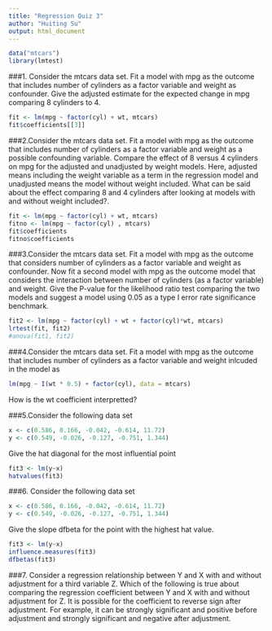 ```yaml
---
title: "Regression Quiz 3"
author: "Huiting Su"
output: html_document
---
```

```r
data("mtcars")
library(lmtest)
```

###1. Consider the mtcars data set. Fit a model with mpg as the outcome that includes number of cylinders as a factor variable and weight as confounder. Give the adjusted estimate for the expected change in mpg comparing 8 cylinders to 4.
```r
fit <- lm(mpg ~ factor(cyl) + wt, mtcars)
fit$coefficients[[3]]
```

###2.Consider the mtcars data set. Fit a model with mpg as the outcome that includes number of cylinders as a factor variable and weight as a possible confounding variable. Compare the effect of 8 versus 4 cylinders on mpg for the adjusted and unadjusted by weight models. Here, adjusted means including the weight variable as a term in the regression model and unadjusted means the model without weight included. What can be said about the effect comparing 8 and 4 cylinders after looking at models with and without weight included?.

```r
fit <- lm(mpg ~ factor(cyl) + wt, mtcars)
fitno <- lm(mpg ~ factor(cyl) , mtcars)
fit$coefficients
fitno$coefficients
```

###3.Consider the mtcars data set. Fit a model with mpg as the outcome that considers number of cylinders as a factor variable and weight as confounder. Now fit a second model with mpg as the outcome model that considers the interaction between number of cylinders (as a factor variable) and weight. Give the P-value for the likelihood ratio test comparing the two models and suggest a model using 0.05 as a type I error rate significance benchmark.
```r
fit2 <- lm(mpg ~ factor(cyl) + wt + factor(cyl)*wt, mtcars)
lrtest(fit, fit2)
#anova(fit1, fit2)
```

###4.Consider the mtcars data set. Fit a model with mpg as the outcome that includes number of cylinders as a factor variable and weight inlcuded in the model as
```r
lm(mpg ~ I(wt * 0.5) + factor(cyl), data = mtcars)
```
How is the wt coefficient interpretted?

###5.Consider the following data set
```r
x <- c(0.586, 0.166, -0.042, -0.614, 11.72)
y <- c(0.549, -0.026, -0.127, -0.751, 1.344)
```
Give the hat diagonal for the most influential point
```r
fit3 <- lm(y~x)
hatvalues(fit3)
```

###6. Consider the following data set
```r
x <- c(0.586, 0.166, -0.042, -0.614, 11.72)
y <- c(0.549, -0.026, -0.127, -0.751, 1.344)
```
Give the slope dfbeta for the point with the highest hat value.

```r
fit3 <- lm(y~x)
influence.measures(fit3) 
dfbetas(fit3)
```

###7. Consider a regression relationship between Y and X with and without adjustment for a third variable Z. Which of the following is true about comparing the regression coefficient between Y and X with and without adjustment for Z.
It is possible for the coefficient to reverse sign after adjustment. For example, it can be strongly significant and positive before adjustment and strongly significant and negative after adjustment.

